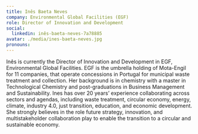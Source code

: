 ```yaml
---
title: Inês Baeta Neves
company: Environmental Global Facilities (EGF)
role: Director of Innovation and Development
social:
  linkedin: inês-baeta-neves-7a78885
avatar: ./media/ines-baeta-neves.jpg
pronouns: 
---
```

Inês is currently the Director of Innovation and Development in EGF, Environmental Global Facilities. EGF is the umbrella holding of Mota-Engil for 11 companies, that operate concessions in Portugal for municipal waste treatment and collection. Her background is in chemistry with a master in Technological Chemistry and post-graduations in Business Management and Sustainability. 
Ines has over 20 years’ experience collaborating across sectors and agendas, including waste treatment, circular economy, energy, climate, industry 4.0, just transition, education, and economic development.
She strongly believes in the role future strategy, innovation, and multistakeholder collaboration play to enable the transition to a circular and sustainable economy.
